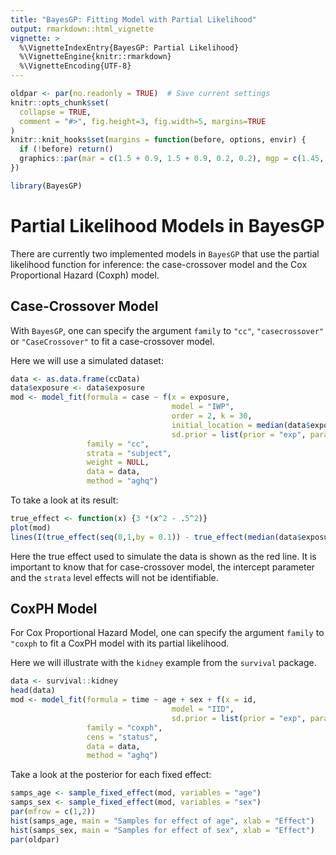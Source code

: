 ```yaml
---
title: "BayesGP: Fitting Model with Partial Likelihood"
output: rmarkdown::html_vignette
vignette: >
  %\VignetteIndexEntry{BayesGP: Partial Likelihood}
  %\VignetteEngine{knitr::rmarkdown}
  %\VignetteEncoding{UTF-8}
---
```


```r
oldpar <- par(no.readonly = TRUE)  # Save current settings 
knitr::opts_chunk$set(
  collapse = TRUE,
  comment = "#>", fig.height=3, fig.width=5, margins=TRUE
)
knitr::knit_hooks$set(margins = function(before, options, envir) {
  if (!before) return()
  graphics::par(mar = c(1.5 + 0.9, 1.5 + 0.9, 0.2, 0.2), mgp = c(1.45, 0.45, 0), cex = 1.25, bty='n')
})
```


```r
library(BayesGP)
```

# Partial Likelihood Models in BayesGP

There are currently two implemented models in `BayesGP` that use the partial likelihood function for inference: the case-crossover model and the Cox Proportional Hazard (Coxph) model.



## Case-Crossover Model

With `BayesGP`, one can specify the argument `family` to `"cc"`, `"casecrossover"` or `"CaseCrossover"` to fit a case-crossover model.

Here we will use a simulated dataset:
```r
data <- as.data.frame(ccData)
data$exposure <- data$exposure
mod <- model_fit(formula = case ~ f(x = exposure, 
                                    model = "IWP", 
                                    order = 2, k = 30,
                                    initial_location = median(data$exposure), 
                                    sd.prior = list(prior = "exp", param = list(u = 1, alpha = 0.5), h = 1)),
                 family = "cc",
                 strata = "subject",
                 weight = NULL,
                 data = data,
                 method = "aghq")

```

To take a look at its result:

```r
true_effect <- function(x) {3 *(x^2 - .5^2)}
plot(mod)
lines(I(true_effect(seq(0,1,by = 0.1)) - true_effect(median(data$exposure))) ~ seq(0,1,by = 0.1), col = "red")
```

Here the true effect used to simulate the data is shown as the red line. It is important to know that for case-crossover model, the intercept parameter and the `strata` level effects will not be identifiable.



## CoxPH Model


For Cox Proportional Hazard Model, one can specify the argument `family` to `"coxph` to fit a CoxPH model with its partial likelihood.

Here we will illustrate with the `kidney` example from the `survival` package.

```r
data <- survival::kidney
head(data)
mod <- model_fit(formula = time ~ age + sex + f(x = id, 
                                    model = "IID", 
                                    sd.prior = list(prior = "exp", param = list(u = 1, alpha = 0.5))),
                 family = "coxph",
                 cens = "status",
                 data = data,
                 method = "aghq")
```

Take a look at the posterior for each fixed effect:

```r
samps_age <- sample_fixed_effect(mod, variables = "age")
samps_sex <- sample_fixed_effect(mod, variables = "sex")
par(mfrow = c(1,2))
hist(samps_age, main = "Samples for effect of age", xlab = "Effect")
hist(samps_sex, main = "Samples for effect of sex", xlab = "Effect")
par(oldpar)
```

 

